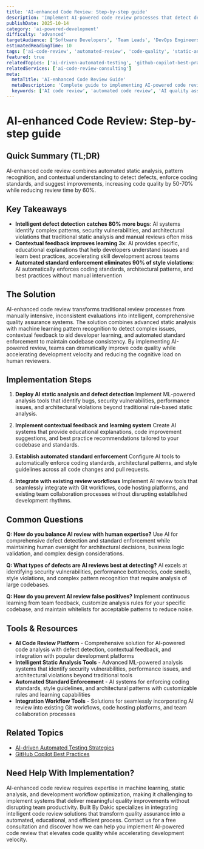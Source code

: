 ```yaml
---
title: 'AI-enhanced Code Review: Step-by-step guide'
description: 'Implement AI-powered code review processes that detect defects, enforce standards, and improve code quality by 50-70% while reducing review time by 60% and enhancing team productivity.'
publishDate: 2025-10-14
category: 'ai-powered-development'
difficulty: 'advanced'
targetAudience: ['Software Developers', 'Team Leads', 'DevOps Engineers']
estimatedReadingTime: 10
tags: ['ai-code-review', 'automated-review', 'code-quality', 'static-analysis']
featured: true
relatedTopics: ['ai-driven-automated-testing', 'github-copilot-best-practices']
relatedServices: ['ai-code-review-consulting']
meta:
  metaTitle: 'AI-enhanced Code Review Guide'
  metaDescription: 'Complete guide to implementing AI-powered code review processes for improved quality and accelerated development cycles.'
  keywords: ['AI code review', 'automated code review', 'AI quality assurance', 'static analysis AI']
---
```


# AI-enhanced Code Review: Step-by-step guide

## Quick Summary (TL;DR)

AI-enhanced code review combines automated static analysis, pattern recognition, and contextual understanding to detect defects, enforce coding standards, and suggest improvements, increasing code quality by 50-70% while reducing review time by 60%.

## Key Takeaways

- **Intelligent defect detection catches 80% more bugs**: AI systems identify complex patterns, security vulnerabilities, and architectural violations that traditional static analysis and manual reviews often miss
- **Contextual feedback improves learning 3x**: AI provides specific, educational explanations that help developers understand issues and learn best practices, accelerating skill development across teams
- **Automated standard enforcement eliminates 90% of style violations**: AI automatically enforces coding standards, architectural patterns, and best practices without manual intervention

## The Solution

AI-enhanced code review transforms traditional review processes from manually intensive, inconsistent evaluations into intelligent, comprehensive quality assurance systems. The solution combines advanced static analysis with machine learning pattern recognition to detect complex issues, contextual feedback to aid developer learning, and automated standard enforcement to maintain codebase consistency. By implementing AI-powered review, teams can dramatically improve code quality while accelerating development velocity and reducing the cognitive load on human reviewers.

## Implementation Steps

1. **Deploy AI static analysis and defect detection**
   Implement ML-powered analysis tools that identify bugs, security vulnerabilities, performance issues, and architectural violations beyond traditional rule-based static analysis.

2. **Implement contextual feedback and learning system**
   Create AI systems that provide educational explanations, code improvement suggestions, and best practice recommendations tailored to your codebase and standards.

3. **Establish automated standard enforcement**
   Configure AI tools to automatically enforce coding standards, architectural patterns, and style guidelines across all code changes and pull requests.

4. **Integrate with existing review workflows**
   Implement AI review tools that seamlessly integrate with Git workflows, code hosting platforms, and existing team collaboration processes without disrupting established development rhythms.

## Common Questions

**Q: How do you balance AI review with human expertise?**
Use AI for comprehensive defect detection and standard enforcement while maintaining human oversight for architectural decisions, business logic validation, and complex design considerations.

**Q: What types of defects are AI reviews best at detecting?**
AI excels at identifying security vulnerabilities, performance bottlenecks, code smells, style violations, and complex pattern recognition that require analysis of large codebases.

**Q: How do you prevent AI review false positives?**
Implement continuous learning from team feedback, customize analysis rules for your specific codebase, and maintain whitelists for acceptable patterns to reduce noise.

## Tools & Resources

- **AI Code Review Platform** - Comprehensive solution for AI-powered code analysis with defect detection, contextual feedback, and integration with popular development platforms
- **Intelligent Static Analysis Tools** - Advanced ML-powered analysis systems that identify security vulnerabilities, performance issues, and architectural violations beyond traditional tools
- **Automated Standard Enforcement** - AI systems for enforcing coding standards, style guidelines, and architectural patterns with customizable rules and learning capabilities
- **Integration Workflow Tools** - Solutions for seamlessly incorporating AI review into existing Git workflows, code hosting platforms, and team collaboration processes

## Related Topics

- [AI-driven Automated Testing Strategies]({{/topics/ai-driven-automated-testing}})
- [GitHub Copilot Best Practices]({{/topics/github-copilot-best-practices}})

## Need Help With Implementation?

AI-enhanced code review requires expertise in machine learning, static analysis, and development workflow optimization, making it challenging to implement systems that deliver meaningful quality improvements without disrupting team productivity. Built By Dakic specializes in integrating intelligent code review solutions that transform quality assurance into a automated, educational, and efficient process. Contact us for a free consultation and discover how we can help you implement AI-powered code review that elevates code quality while accelerating development velocity.
